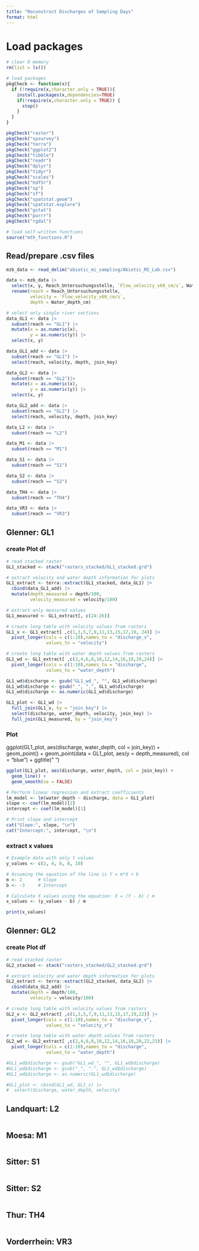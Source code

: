```yaml
---
title: "Reconstruct Discharges of Sampling Days"
format: html
---
```


# Load packages
```r
# clear R memory 
rm(list = ls())

# load packages 
pkgCheck <- function(x){ 
  if (!require(x,character.only = TRUE)){
    install.packages(x,dependencies=TRUE)
    if(!require(x,character.only = TRUE)) {
      stop()
    }
  }
}

pkgCheck("raster")
pkgCheck("spsurvey")
pkgCheck("terra")
pkgCheck("ggplot2")
pkgCheck("tibble")
pkgCheck("readr")
pkgCheck("dplyr")
pkgCheck("tidyr")
pkgCheck("scales")
pkgCheck("hdf5r")
pkgCheck("sp")
pkgCheck("sf")
pkgCheck("spatstat.geom")
pkgCheck("spatstat.explore")
pkgCheck("gstat")
pkgCheck("purrr")
pkgCheck("rgdal")

# load self-written functions 
source("mth_functions.R")
```


## Read/prepare .csv files
```r
mzb_data <- read_delim("abiotic_mi_sampling/Abiotic_MI_Lab.csv")

data <- mzb_data |>
  select(x, y, Reach_Untersuchungsstelle, `Flow_velocity_v60_cm/s`, Water_depth_cm, join_key) |>
  rename(reach = Reach_Untersuchungsstelle,
         velocity = `Flow_velocity_v60_cm/s`,
         depth = Water_depth_cm)

# select only single river sections 
data_GL1 <- data |>
  subset(reach == "GL1") |>
  mutate(x = as.numeric(x),
         y = as.numeric(y)) |>
  select(x, y)

data_GL1_add <- data |>
  subset(reach == "GL1") |>
  select(reach, velocity, depth, join_key)

data_GL2 <- data |>
  subset(reach == "GL2")|>
  mutate(x = as.numeric(x),
         y = as.numeric(y)) |>
  select(x, y)

data_GL2_add <- data |>
  subset(reach == "GL2") |>
  select(reach, velocity, depth, join_key)

data_L2 <- data |>
  subset(reach == "L2")

data_M1 <- data |>
  subset(reach == "M1")

data_S1 <- data |>
  subset(reach == "S1")

data_S2 <- data |>
  subset(reach == "S2")

data_TH4 <- data |>
  subset(reach == "TH4")

data_VR3 <- data |>
  subset(reach == "VR3")
```


## Glenner: GL1
### create Plot df
```r
# read stacked raster
GL1_stacked <- stack("rasters_stacked/GL1_stacked.grd")

# extract velocity and water depth information for plots 
GL1_extract <- terra::extract(GL1_stacked, data_GL1) |>
  cbind(data_GL1_add) |>
  mutate(depth_measured = depth/100,
         velocity_measured = velocity/100)

# extract only measured values 
GL1_measured <- GL1_extract[, c(24:26)] 

# create long table with velocity values from rasters
GL1_v <- GL1_extract[ ,c(1,3,5,7,9,11,13,15,17,19, 24)] |>
  pivot_longer(cols = c(1:10),names_to = "discharge_v",
               values_to = "velocity")

# create long table with water depth values from rasters
GL1_wd <- GL1_extract[ ,c(2,4,6,8,10,12,14,16,18,20,24)] |>
  pivot_longer(cols = c(1:10),names_to = "discharge",
               values_to = "water_depth")

GL1_wd$discharge <- gsub("GL1_wd_", "", GL1_wd$discharge)
GL1_wd$discharge <- gsub("_", ".", GL1_wd$discharge)
GL1_wd$discharge <- as.numeric(GL1_wd$discharge)

GL1_plot <- GL1_wd |>
  full_join(GL1_v, by = "join_key") |>
  select(discharge, water_depth, velocity, join_key) |>
  full_join(GL1_measured, by = "join_key")
```


### Plot 
ggplot(GL1_plot, aes(discharge, water_depth, col = join_key)) +
  geom_point() +
  geom_point(data = GL1_plot, aes(y = depth_measured), col = "blue") +
  ggtitle(" ")
```r
ggplot(GL1_plot, aes(discharge, water_depth, col = join_key)) +
  geom_line() +
  geom_smooth(se = FALSE)

# Perform linear regression and extract coefficients
lm_model <- lm(water_depth ~ discharge, data = GL1_plot)
slope <- coef(lm_model)[2]
intercept <- coef(lm_model)[1]

# Print slope and intercept
cat("Slope:", slope, "\n")
cat("Intercept:", intercept, "\n")

```

### extract x values
```r
# Example data with only Y values
y_values <- c(2, 4, 6, 8, 10)

# Assuming the equation of the line is Y = m*X + b
m <- 2      # Slope
b <- -3     # Intercept

# Calculate X values using the equation: X = (Y - b) / m
x_values <- (y_values - b) / m

print(x_values)
```


## Glenner: GL2
### create Plot df
```r
# read stacked raster
GL2_stacked <- stack("rasters_stacked/GL2_stacked.grd")

# extract velocity and water depth information for plots 
GL2_extract <- terra::extract(GL2_stacked, data_GL2) |>
  cbind(data_GL2_add) |>
  mutate(depth = depth/100,
         velocity = velocity/100)

# create long table with velocity values from rasters
GL2_v <- GL2_extract[ ,c(1,3,5,7,9,11,13,15,17,19,22)] |>
  pivot_longer(cols = c(1:10),names_to = "discharge_v",
               values_to = "velocity_v")

# create long table with water depth values from rasters
GL2_wd <- GL2_extract[ ,c(2,4,6,8,10,12,14,16,18,20,22,23)] |>
  pivot_longer(cols = c(1:10),names_to = "discharge",
               values_to = "water_depth")

#GL1_wd$discharge <- gsub("GL1_wd_", "", GL1_wd$discharge)
#GL1_wd$discharge <- gsub("_", ".", GL1_wd$discharge)
#GL1_wd$discharge <- as.numeric(GL1_wd$discharge)

#GL1_plot <- cbind(GL1_wd, GL1_v) |>
#  select(discharge, water_depth, velocity)
```


## Landquart: L2
```r

```

## Moesa: M1
```r

```

## Sitter: S1
```r

```

## Sitter: S2
```r

```

## Thur: TH4
```r

```

## Vorderrhein: VR3
```r

```